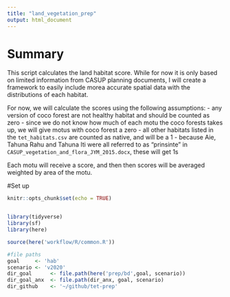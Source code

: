 ```yaml
---
title: "land_vegetation_prep"
output: html_document
---
```

# Summary

This script calculates the land habitat score. While for now it is only based on limited information from CASUP planning documents, I will create a framework to easily include morea accurate spatial data with the distributions of each habitat.

For now, we will calculate the scores using the following assumptions:
- any version of coco forest are not healthy habitat and should be counted as zero
- since we do not know how much of each motu the coco forests takes up, we will give motus with coco forest a zero
- all other habitats listed in the `tet_habitats.csv` are counted as native, and will be a 1
- because Aie, Tahuna Rahu and Tahuna Iti were all referred to as "prinsinte" in `CASUP_vegetation_and_flora_JYM_2015.docx`, these will get 1s

Each motu will receive a score, and then then scores will be averaged weighted by area of the motu. 

#Set up
```r
knitr::opts_chunk$set(echo = TRUE)


library(tidyverse)
library(sf)
library(here)

source(here('workflow/R/common.R'))

#file paths
goal     <- 'hab'
scenario <- 'v2020'
dir_goal      <- file.path(here('prep/bd',goal, scenario))
dir_goal_anx  <- file.path(dir_anx, goal, scenario)
dir_github    <- '~/github/tet-prep'



```

